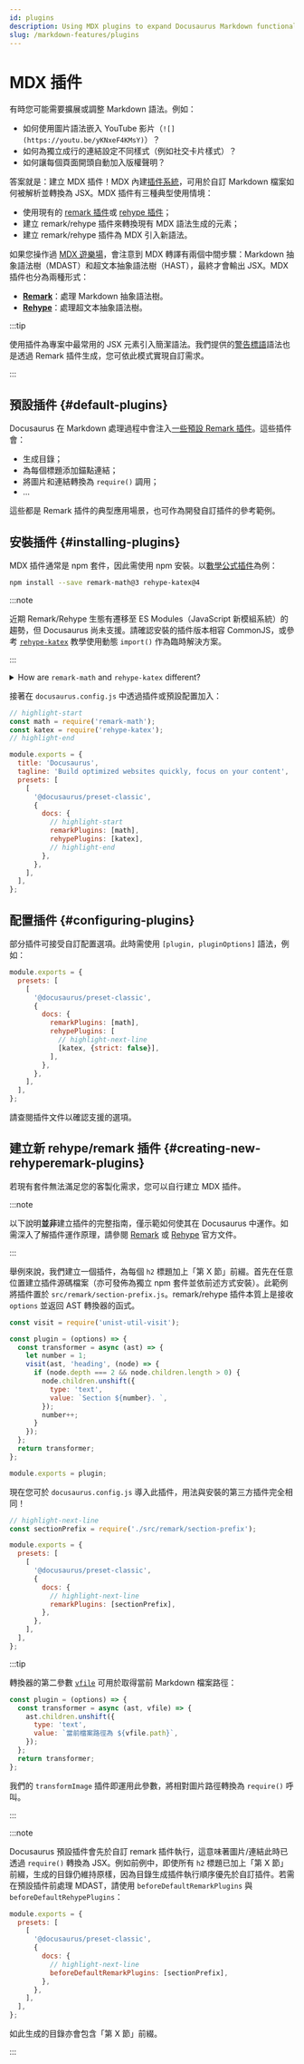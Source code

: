 ```yaml
---
id: plugins
description: Using MDX plugins to expand Docusaurus Markdown functionalities
slug: /markdown-features/plugins
---
```


# MDX 插件

有時您可能需要擴展或調整 Markdown 語法。例如：

- 如何使用圖片語法嵌入 YouTube 影片（`![](https://youtu.be/yKNxeF4KMsY)`）？
- 如何為獨立成行的連結設定不同樣式（例如社交卡片樣式）？
- 如何讓每個頁面開頭自動加入版權聲明？

答案就是：建立 MDX 插件！MDX 內建[插件系統](https://mdxjs.com/advanced/plugins/)，可用於自訂 Markdown 檔案如何被解析並轉換為 JSX。MDX 插件有三種典型使用情境：

- 使用現有的 [remark 插件](https://github.com/remarkjs/remark/blob/main/doc/plugins.md#list-of-plugins)或 [rehype 插件](https://github.com/rehypejs/rehype/blob/main/doc/plugins.md#list-of-plugins)；
- 建立 remark/rehype 插件來轉換現有 MDX 語法生成的元素；
- 建立 remark/rehype 插件為 MDX 引入新語法。

如果您操作過 [MDX 遊樂場](https://mdx-git-renovate-babel-monorepo-mdx.vercel.app/playground)，會注意到 MDX 轉譯有兩個中間步驟：Markdown 抽象語法樹（MDAST）和超文本抽象語法樹（HAST），最終才會輸出 JSX。MDX 插件也分為兩種形式：

- **[Remark](https://github.com/remarkjs/remark/)**：處理 Markdown 抽象語法樹。
- **[Rehype](https://github.com/rehypejs/rehype/)**：處理超文本抽象語法樹。

:::tip

使用插件為專案中最常用的 JSX 元素引入簡潔語法。我們提供的[警告標語](./markdown-features-admonitions.mdx)語法也是透過 Remark 插件生成，您可依此模式實現自訂需求。

:::

## 預設插件 {#default-plugins}

Docusaurus 在 Markdown 處理過程中會注入[一些預設 Remark 插件](https://github.com/facebook/docusaurus/tree/main/packages/docusaurus-mdx-loader/src/remark)。這些插件會：

- 生成目錄；
- 為每個標題添加錨點連結；
- 將圖片和連結轉換為 `require()` 調用；
- ...

這些都是 Remark 插件的典型應用場景，也可作為開發自訂插件的參考範例。

## 安裝插件 {#installing-plugins}

MDX 插件通常是 npm 套件，因此需使用 npm 安裝。以[數學公式插件](./markdown-features-math-equations.mdx)為例：

```bash npm2yarn
npm install --save remark-math@3 rehype-katex@4
```

:::note

近期 Remark/Rehype 生態有遷移至 ES Modules（JavaScript 新模組系統）的趨勢，但 Docusaurus 尚未支援。請確認安裝的插件版本相容 CommonJS，或參考 [`rehype-katex`](./markdown-features-math-equations.mdx#upgrading-rehype-katex-beyond-recommended-version) 教學使用動態 `import()` 作為臨時解決方案。

:::

<details>
  <summary>How are <code>remark-math</code> and <code>rehype-katex</code> different?</summary>

In case you are wondering how Remark and Rehype are different, here is a good example. `remark-math` operates on the Markdown AST, where it sees text like `$...$`, and all it does is transform that to the JSX `<span class="math math-inline">...</span>` without doing too much with the content. This decouples the extraction of math formulae from their rendering, which means you can swap $\KaTeX$ out with other math renderers, like MathJax (with [`rehype-mathjax`](https://github.com/remarkjs/remark-math/tree/main/packages/rehype-mathjax)), just by replacing the Rehype plugin.

Next, the `rehype-katex` operates on the Hypertext AST where everything has been converted to HTML-like tags already. It traverses all the elements with `math` class and uses $\KaTeX$ to parse and render the content to actual HTML.

</details>

接著在 `docusaurus.config.js` 中透過插件或預設配置加入：

```js title="docusaurus.config.js"
// highlight-start
const math = require('remark-math');
const katex = require('rehype-katex');
// highlight-end

module.exports = {
  title: 'Docusaurus',
  tagline: 'Build optimized websites quickly, focus on your content',
  presets: [
    [
      '@docusaurus/preset-classic',
      {
        docs: {
          // highlight-start
          remarkPlugins: [math],
          rehypePlugins: [katex],
          // highlight-end
        },
      },
    ],
  ],
};
```

## 配置插件 {#configuring-plugins}

部分插件可接受自訂配置選項。此時需使用 `[plugin, pluginOptions]` 語法，例如：

```js title="docusaurus.config.js"
module.exports = {
  presets: [
    [
      '@docusaurus/preset-classic',
      {
        docs: {
          remarkPlugins: [math],
          rehypePlugins: [
            // highlight-next-line
            [katex, {strict: false}],
          ],
        },
      },
    ],
  ],
};
```

請查閱插件文件以確認支援的選項。

## 建立新 rehype/remark 插件 {#creating-new-rehyperemark-plugins}

若現有套件無法滿足您的客製化需求，您可以自行建立 MDX 插件。

:::note

以下說明**並非**建立插件的完整指南，僅示範如何使其在 Docusaurus 中運作。如需深入了解插件運作原理，請參閱 [Remark](https://github.com/remarkjs/remark/blob/main/doc/plugins.md#creating-plugins) 或 [Rehype](https://github.com/remarkjs/remark/blob/main/doc/plugins.md#creating-plugins) 官方文件。

:::

舉例來說，我們建立一個插件，為每個 `h2` 標題加上「第 X 節」前綴。首先在任意位置建立插件源碼檔案（亦可發佈為獨立 npm 套件並依前述方式安裝）。此範例將插件置於 `src/remark/section-prefix.js`。remark/rehype 插件本質上是接收 `options` 並返回 AST 轉換器的函式。

```js "src/remark/section-prefix.js"
const visit = require('unist-util-visit');

const plugin = (options) => {
  const transformer = async (ast) => {
    let number = 1;
    visit(ast, 'heading', (node) => {
      if (node.depth === 2 && node.children.length > 0) {
        node.children.unshift({
          type: 'text',
          value: `Section ${number}. `,
        });
        number++;
      }
    });
  };
  return transformer;
};

module.exports = plugin;
```

現在您可於 `docusaurus.config.js` 導入此插件，用法與安裝的第三方插件完全相同！

```js title="docusaurus.config.js"
// highlight-next-line
const sectionPrefix = require('./src/remark/section-prefix');

module.exports = {
  presets: [
    [
      '@docusaurus/preset-classic',
      {
        docs: {
          // highlight-next-line
          remarkPlugins: [sectionPrefix],
        },
      },
    ],
  ],
};
```

:::tip

轉換器的第二參數 [`vfile`](https://github.com/vfile/vfile) 可用於取得當前 Markdown 檔案路徑：

```js
const plugin = (options) => {
  const transformer = async (ast, vfile) => {
    ast.children.unshift({
      type: 'text',
      value: `當前檔案路徑為 ${vfile.path}`,
    });
  };
  return transformer;
};
```

我們的 `transformImage` 插件即運用此參數，將相對圖片路徑轉換為 `require()` 呼叫。

:::

:::note

Docusaurus 預設插件會先於自訂 remark 插件執行，這意味著圖片/連結此時已透過 `require()` 轉換為 JSX。例如前例中，即使所有 `h2` 標題已加上「第 X 節」前綴，生成的目錄仍維持原樣，因為目錄生成插件執行順序優先於自訂插件。若需在預設插件前處理 MDAST，請使用 `beforeDefaultRemarkPlugins` 與 `beforeDefaultRehypePlugins`：

```js title="docusaurus.config.js"
module.exports = {
  presets: [
    [
      '@docusaurus/preset-classic',
      {
        docs: {
          // highlight-next-line
          beforeDefaultRemarkPlugins: [sectionPrefix],
        },
      },
    ],
  ],
};
```

如此生成的目錄亦會包含「第 X 節」前綴。

:::